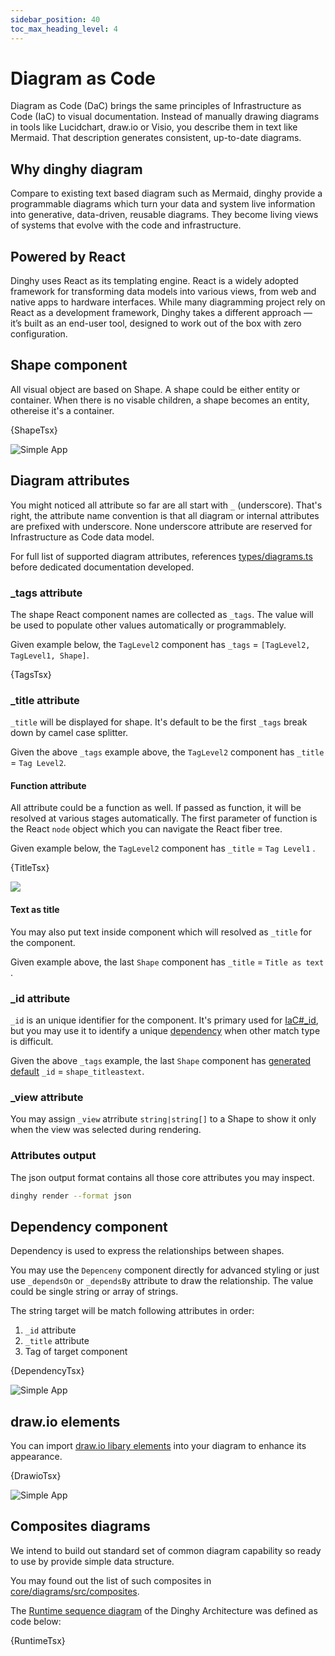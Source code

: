 ```yaml
---
sidebar_position: 40
toc_max_heading_level: 4
---
```



# Diagram as Code

Diagram as Code (DaC) brings the same principles of Infrastructure as Code (IaC)
to visual documentation. Instead of manually drawing diagrams in tools like
Lucidchart, draw.io or Visio, you describe them in text like Mermaid. That
description generates consistent, up-to-date diagrams.

## Why dinghy diagram

Compare to existing text based diagram such as Mermaid, dinghy provide a
programmable diagrams which turn your data and system live information into
generative, data-driven, reusable diagrams. They become living views of systems
that evolve with the code and infrastructure.

## Powered by React

Dinghy uses React as its templating engine. React is a widely adopted framework
for transforming data models into various views, from web and native apps to
hardware interfaces. While many diagramming project rely on React as a development
framework, Dinghy takes a different approach — it’s built as an end-user
tool, designed to work out of the box with zero configuration.

## Shape component

All visual object are based on Shape. A shape could be either entity or
container. When there is no visable children, a shape becomes an entity,
othereise it's a container.

<CodeBlock language="tsx" title="shape.tsx">
  {ShapeTsx}
</CodeBlock>

![Simple App](./output/shape.png)

## Diagram attributes

You might noticed all attribute so far are all start with `_` (underscore).
That's right, the attribute name convention is that all diagram or internal attributes are
prefixed with underscore. None underscore attribute are reserved for
Infrastructure as Code data model.

For full list of supported diagram attributes, references [types/diagrams.ts](https://github.com/dinghydev/dinghy/blob/main/core/base-components/src/types/diagrams.ts) before dedicated documentation developed.

### \_tags attribute

The shape React component names are collected as `_tags`. The value will be used to populate other values automatically or programmablely.

Given example below, the `TagLevel2` component has `_tags` = `[TagLevel2, TagLevel1, Shape]`.

<CodeBlock language="tsx" title="tags.tsx">
  {TagsTsx}
</CodeBlock>

### \_title attribute

`_title` will be displayed for shape. It's default to be the first `_tags` break down by camel case splitter.

Given the above `_tags` example above, the `TagLevel2` component has `_title` = `Tag Level2`.

#### Function attribute

All attribute could be a function as well. If passed as function, it will be resolved at various stages automatically. The first parameter of function is the React `node` object which you can navigate the React fiber tree.

Given example below, the `TagLevel2` component has `_title` = `Tag Level1` .

<CodeBlock language="tsx" title="title.tsx">
  {TitleTsx}
</CodeBlock>

![](./output/title.png)

#### Text as title

You may also put text inside component which will resolved as `_title` for the component.

Given example above, the last `Shape` component has `_title` = `Title as text` .

### \_id attribute

`_id` is an unique identifier for the component. It's primary used for [IaC#_id](./infrastructure-as-code#_id-attribute), but you may use it to identify a unique [dependency](#dependency-component) when other match type is difficult.

Given the above `_tags` example, the last `Shape` component has [generated default](https://github.com/dinghydev/dinghy/blob/main/core/base-renderer/src/processors/p20PopulateCoreAttributes.tsx#L49) `_id` = `shape_titleastext`.

### \_view attribute

You may assign `_view` atrribute `string|string[]` to a Shape to show it only when the view was selected during rendering.

### Attributes output

The json output format contains all those core attributes you may inspect.

```sh
dinghy render --format json
```

## Dependency component

Dependency is used to express the relationships between shapes.

You may use the `Depenceny` component directly for advanced styling or just use
`_dependsOn` or `_dependsBy` attribute to draw the relationship. The value could
be single string or array of strings.

The string target will be match following attributes in order:

1. `_id` attribute
1. `_title` attribute
1. Tag of target component

<CodeBlock language="tsx" title="dependency.tsx">
  {DependencyTsx}
</CodeBlock>

![Simple App](./output/dependency.png)


## draw.io elements

You can import [draw.io libary elements](https://github.com/dinghydev/dinghy/tree/main/sites/references/diagrams/elements) into your diagram to enhance its appearance.

<CodeBlock language="tsx" title="drawio.tsx">
  {DrawioTsx}
</CodeBlock>

![Simple App](./output/drawio.png)

## Composites diagrams

We intend to build out standard set of common diagram capability so ready to use by provide simple data structure.

You may found out the list of such composites in [core/diagrams/src/composites](https://github.com/dinghydev/dinghy/tree/main/core/diagrams/src/composites).

The [Runtime sequence diagram](./architecture#runtime-sequence-diagram) of the Dinghy Architecture was defined as code below:

<CodeBlock language="tsx" title="runtime.tsx">
  {RuntimeTsx}
</CodeBlock>